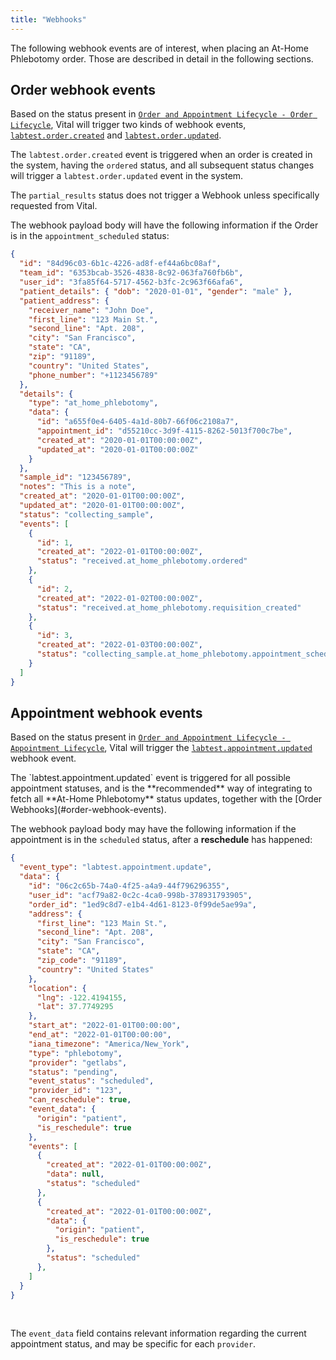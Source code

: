 ```yaml
---
title: "Webhooks"
---
```


The following webhook events are of interest, when placing an At-Home Phlebotomy order. Those are
described in detail in the following sections.

## Order webhook events

Based on the status present in [`Order and Appointment Lifecycle - Order Lifecycle`](/lab/at-home-phlebotomy/order-appointment-lifecycle#order-lifecycle),
Vital will trigger two kinds of webhook events, [`labtest.order.created`](/event-catalog/labtest.order.created) and
[`labtest.order.updated`](/event-catalog/labtest.order.updated).

The `labtest.order.created` event is triggered when an order is created in the system,
having the `ordered` status, and all subsequent status changes will trigger a `labtest.order.updated` event in the system.

<Note>The `partial_results` status does not trigger a Webhook unless specifically requested from Vital.</Note>

The webhook payload body will have the following information if the Order is in the `appointment_scheduled` status:

```json Phlebotomy Order Updated
{
  "id": "84d96c03-6b1c-4226-ad8f-ef44a6bc08af",
  "team_id": "6353bcab-3526-4838-8c92-063fa760fb6b",
  "user_id": "3fa85f64-5717-4562-b3fc-2c963f66afa6",
  "patient_details": { "dob": "2020-01-01", "gender": "male" },
  "patient_address": {
    "receiver_name": "John Doe",
    "first_line": "123 Main St.",
    "second_line": "Apt. 208",
    "city": "San Francisco",
    "state": "CA",
    "zip": "91189",
    "country": "United States",
    "phone_number": "+1123456789"
  },
  "details": {
    "type": "at_home_phlebotomy",
    "data": {
      "id": "a655f0e4-6405-4a1d-80b7-66f06c2108a7",
      "appointment_id": "d55210cc-3d9f-4115-8262-5013f700c7be",
      "created_at": "2020-01-01T00:00:00Z",
      "updated_at": "2020-01-01T00:00:00Z"
    }
  },
  "sample_id": "123456789",
  "notes": "This is a note",
  "created_at": "2020-01-01T00:00:00Z",
  "updated_at": "2020-01-01T00:00:00Z",
  "status": "collecting_sample",
  "events": [
    {
      "id": 1,
      "created_at": "2022-01-01T00:00:00Z",
      "status": "received.at_home_phlebotomy.ordered"
    },
    {
      "id": 2,
      "created_at": "2022-01-02T00:00:00Z",
      "status": "received.at_home_phlebotomy.requisition_created"
    },
    {
      "id": 3,
      "created_at": "2022-01-03T00:00:00Z",
      "status": "collecting_sample.at_home_phlebotomy.appointment_scheduled"
    }
  ]
}
```

## Appointment webhook events

Based on the status present in [`Order and Appointment Lifecycle - Appointment Lifecycle`](/lab/at-home-phlebotomy/order-appointment-lifecycle#appointment-lifecycle),
Vital will trigger the [`labtest.appointment.updated`](/event-catalog/labtest.appointment.update) webhook event.

<Info>
    The `labtest.appointment.updated` event is triggered for all possible appointment statuses, and is the **recommended** way of integrating to fetch all
    **At-Home Phlebotomy** status updates, together with the [Order Webhooks](#order-webhook-events).
</Info>

The webhook payload body may have the following information if the appointment is in the `scheduled` status, after a **reschedule** has happened:

```json Phlebotomy Appointment Updated
{
  "event_type": "labtest.appointment.update",
  "data": {
    "id": "06c2c65b-74a0-4f25-a4a9-44f796296355",
    "user_id": "acf79a82-0c2c-4ca0-998b-378931793905",
    "order_id": "1ed9c8d7-e1b4-4d61-8123-0f99de5ae99a",
    "address": {
      "first_line": "123 Main St.",
      "second_line": "Apt. 208",
      "city": "San Francisco",
      "state": "CA",
      "zip_code": "91189",
      "country": "United States"
    },
    "location": {
      "lng": -122.4194155,
      "lat": 37.7749295
    },
    "start_at": "2022-01-01T00:00:00",
    "end_at": "2022-01-01T00:00:00",
    "iana_timezone": "America/New_York",
    "type": "phlebotomy",
    "provider": "getlabs",
    "status": "pending",
    "event_status": "scheduled",
    "provider_id": "123",
    "can_reschedule": true,
    "event_data": {
      "origin": "patient",
      "is_reschedule": true
    },
    "events": [
      {
        "created_at": "2022-01-01T00:00:00Z",
        "data": null,
        "status": "scheduled"
      },
      {
        "created_at": "2022-01-01T00:00:00Z",
        "data": {
          "origin": "patient",
          "is_reschedule": true
        },
        "status": "scheduled"
      },
    ]
  }
}
```

<br/>

<Info>The `event_data` field contains relevant information regarding the current appointment status, and may be specific for each `provider`.</Info>